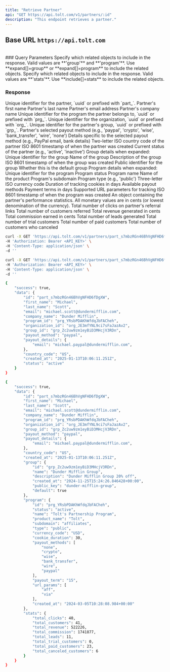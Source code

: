 ```yaml
---
title: "Retrieve Partner"
api: "GET https://api.tolt.com/v1/partners/:id"
description: "This endpoint retrieves a partner."
---
```


## Base URL `https://api.tolt.com`

<br />
### Query Parameters

<ParamField body="expand" type="array - optional">
  Specify which related objects to include in the response. Valid values are
  **'group'** and **'program'**. Use **expand[]=group** or **expand[]=program**
  to include the related objects.
</ParamField>

<ParamField body="include" type="array - optional">
  Specify which related objects to include in the response. Valid values are
  **'stats'**. Use **include[]=stats** to include the related objects.
</ParamField>

### Response

<ResponseField name="id" type="string">
  Unique identifier for the partner, `uuid` or prefixed with `part_`.
</ResponseField>

<ResponseField name="first_name" type="string">
  Partner's first name
</ResponseField>

<ResponseField name="last_name" type="string">
  Partner's last name
</ResponseField>

<ResponseField name="email" type="string">
  Partner's email address
</ResponseField>

<ResponseField name="company_name" type="string">
  Partner's company name
</ResponseField>

<ResponseField name="program_id" type="string">
  Unique identifier for the program the partner belongs to, `uuid` or prefixed
  with `prg_`.
</ResponseField>

<ResponseField name="organization_id" type="string">
  Unique identifier for the organization, `uuid` or prefixed with `org_`.
</ResponseField>

<ResponseField name="group_id" type="string">
  Unique identifier for the partner's group, `uuid` or prefixed with `grp_`.
</ResponseField>

<ResponseField name="payout_method" type="string">
  Partner's selected payout method (e.g., 'paypal', 'crypto', 'wise',
  'bank_transfer', 'wire', 'none')
</ResponseField>

<ResponseField name="payout_details" type="object">
  Details specific to the selected payout method (e.g., PayPal email, bank
  details)
</ResponseField>

<ResponseField name="country_code" type="string">
  Two-letter ISO country code of the partner
</ResponseField>

<ResponseField name="created_at" type="string">
  ISO 8601 timestamp of when the partner was created
</ResponseField>

<ResponseField name="status" type="string">
  Current status of the partner (e.g., 'active', 'inactive')
</ResponseField>

<ResponseField name="group" type="object">
  <Expandable title="group" defaultOpen={false}>
    Group details when expanded:
    <ResponseField name="id" type="string">
      Unique identifier for the group
    </ResponseField>
    <ResponseField name="name" type="string">
      Name of the group
    </ResponseField>
    <ResponseField name="description" type="string">
      Description of the group
    </ResponseField>
    <ResponseField name="created_at" type="string">
      ISO 8601 timestamp of when the group was created
    </ResponseField>
    <ResponseField name="public_key" type="string">
      Public identifier for the group
    </ResponseField>
    <ResponseField name="default" type="boolean">
      Whether this is the default group
    </ResponseField>
  </Expandable>
</ResponseField>

<ResponseField name="program" type="object">
  <Expandable title="program" defaultOpen={false}>
    Program details when expanded:
    <ResponseField name="id" type="string">
      Unique identifier for the program
    </ResponseField>
    <ResponseField name="status" type="string">
      Program status
    </ResponseField>
    <ResponseField name="name" type="string">
      Program name
    </ResponseField>
    <ResponseField name="product_name" type="string">
      Name of the product
    </ResponseField>
    <ResponseField name="subdomain" type="string">
      Program's subdomain
    </ResponseField>
    <ResponseField name="type" type="string">
      Program type (e.g., 'public')
    </ResponseField>
    <ResponseField name="currency_code" type="string">
      Three-letter ISO currency code
    </ResponseField>
    <ResponseField name="cookie_duration" type="integer">
      Duration of tracking cookies in days
    </ResponseField>
    <ResponseField name="payout_methods" type="array">
      Available payout methods
    </ResponseField>
    <ResponseField name="payout_term" type="string">
      Payment terms in days
    </ResponseField>
    <ResponseField name="url_params" type="array">
      Supported URL parameters for tracking
    </ResponseField>
    <ResponseField name="created_at" type="string">
      ISO 8601 timestamp of when the program was created
    </ResponseField>
  </Expandable>
</ResponseField>

<ResponseField name="stats" type="object">
  <Expandable title="stats" defaultOpen={false}>
    An object containing the partner's performance statistics. All monetary
    values are in cents (or lowest denomination of the currency).
    <ResponseField name="total_clicks" type="integer">
      Total number of clicks on partner's referral links
    </ResponseField>
    <ResponseField name="total_customers" type="integer">
      Total number of customers referred
    </ResponseField>
    <ResponseField name="total_revenue" type="integer">
      Total revenue generated in cents
    </ResponseField>
    <ResponseField name="total_commission" type="integer">
      Total commission earned in cents
    </ResponseField>
    <ResponseField name="total_leads" type="integer">
      Total number of leads generated
    </ResponseField>
    <ResponseField name="total_trial_customers" type="integer">
      Total number of trial customers
    </ResponseField>
    <ResponseField name="total_paid_customers" type="integer">
      Total number of paid customers
    </ResponseField>
    <ResponseField name="total_canceled_customers" type="integer">
      Total number of customers who canceled
    </ResponseField>
  </Expandable>
</ResponseField>

<RequestExample>

```bash cURL
curl -X GET 'https://api.tolt.com/v1/partners/part_s7mbzRGn46BhVgNFHD6fDgXW' \
-H 'Authorization: Bearer <API_KEY>' \
-H 'Content-Type: application/json' \
-d ''
```

```bash cURL - Expand & Include
curl -X GET 'https://api.tolt.com/v1/partners/part_s7mbzRGn46BhVgNFHD6fDgXW&expand[]=group&expand[]=program&include[]=stats' \
-H 'Authorization: Bearer <API_KEY>' \
-H 'Content-Type: application/json' \
-d ''
```

</RequestExample>

<ResponseExample>

```bash Response
{
    "success": true,
    "data": {
        "id": "part_s7mbzRGn46BhVgNFHD6fDgXW",
        "first_name": "Michael",
        "last_name": "Scott",
        "email": "michael.scott@dundermifflin.com",
        "company_name": "Dunder Mifflin",
        "program_id": "prg_YRsbPDAKhWfdqJbFACheh",
        "organization_id": "org_JE3mfYNL9ci7sFaJazAv2",
        "group_id": "grp_Zc2uw9zm1eyBiD3MHcjV3RDn",
        "payout_method": "paypal",
        "payout_details": {
            "email": "michael.paypal@dundermifflin.com",
        },
        "country_code": "US",
        "created_at": "2025-01-13T10:06:11.251Z",
        "status": "active"
    }
}
```

```bash Expand & Include Response
{
    "success": true,
    "data": {
        "id": "part_s7mbzRGn46BhVgNFHD6fDgXW",
        "first_name": "Michael",
        "last_name": "Scott",
        "email": "michael.scott@dundermifflin.com",
        "company_name": "Dunder Mifflin",
        "program_id": "prg_YRsbPDAKhWfdqJbFACheh",
        "organization_id": "org_JE3mfYNL9ci7sFaJazAv2",
        "group_id": "grp_Zc2uw9zm1eyBiD3MHcjV3RDn",
        "payout_method": "paypal",
        "payout_details": {
            "email": "michael.paypal@dundermifflin.com",
        },
        "country_code": "US",
        "created_at": "2025-01-13T10:06:11.251Z",
        "group": {
            "id": "grp_Zc2uw9zm1eyBiD3MHcjV3RDn",
            "name": "Dunder Mifflin Group",
            "description": "Dunder Mifflin Group 20% off",
            "created_at": "2024-11-25T15:24:26.846428+00:00",
            "public_key": "dunder-mifflin-group",
            "default": true
        },
        "program": {
            "id": "prg_YRsbPDAKhWfdqJbFACheh",
            "status": "active",
            "name": "Tolt's Partnership Program",
            "product_name": "Tolt",
            "subdomain": "affiliates",
            "type": "public",
            "currency_code": "USD",
            "cookie_duration": 30,
            "payout_methods": [
                "none",
                "crypto",
                "wise",
                "bank_transfer",
                "wire",
                "paypal"
            ],
            "payout_term": "15",
            "url_params": [
                "aff",
                "via"
            ],
            "created_at": "2024-03-05T10:28:08.984+00:00"
        },
        "stats": {
            "total_clicks": 40,
            "total_customers": 41,
            "total_revenue": 522226,
            "total_commission": 1741877,
            "total_leads": 11,
            "total_trial_customers": 0,
            "total_paid_customers": 23,
            "total_canceled_customers": 6
        }
    }
}
```

</ResponseExample>
